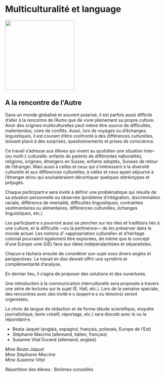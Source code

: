 # Multiculturalité et language

::: {.center data-latex=""}
![](images/multiculturalite-et-language.jpeg){height=16em}
:::

## A la rencontre de l&#039;Autre {-}

Dans un monde globalisé et souvent polarisé, il est parfois aussi
difficile d'aller à la rencontre de l'Autre que de vivre pleinement sa
propre culture. Avoir des origines multiculturelles peut même être
source de difficultés, malentendus, voire de conflits. Aussi, lors de
voyages ou d'échanges linguistiques, il est courant d'être confronté à
des différences culturelles, laissant place à des surprises,
questionnements et prises de conscience.

Ce travail s'adresse aux élèves qui vivent au quotidien une situation
inter- (ou multi-) culturelle: enfants de parents de différentes
nationalités, religions, origines; étrangers en Suisse, enfants adoptés,
Suisses de retour de l'étranger. Mais aussi à celles et ceux qui
s'intéressent à la diversité culturelle et aux différences culturelles;
à celles et ceux ayant séjourné à l'étranger et/ou qui souhaiteraient
décortiquer quelques stéréotypes et préjugés.

Chaque participant·e sera invité à définir une problématique qui résulte
de sa situation personnelle ou observée (problème d'intégration,
discrimination raciale, différence de mentalité, difficultés
linguistiques, contraintes vestimentaires ou alimentaires, différences
culturelles, échanges linguistiques, etc.)

Les participant·e·s pourront aussi se pencher sur les rites et
traditions liés à une culture, et la difficulté ---ou la pertinence---
de les préserver dans le monde actuel. Les notions d' «appropriation
culturelle» et d'héritage colonial pourraient également être explorées,
de même que le concept d'une Europe unie (UE) face aux idées
indépendantistes et séparatistes.

Chacun·e tâchera ensuite de considérer son sujet sous divers angles et
perspectives. Le travail en duo devrait offrir une symétrie et
complémentarité d'analyse.

En dernier lieu, il s'agira de proposer des solutions et des
ouvertures.

Une introduction à la communication interculturelle sera proposée à
travers une série de lectures sur le sujet (E. Hall, etc.). Lors de la
semaine spéciale, des rencontres avec des invité·e·s (expert·e·s ou
témoins) seront organisées.

Le choix de langue de rédaction et de forme (étude scientifique, enquête
journalistique, texte créatif, reportage, etc.) sera discuté avec le ou
la répondant·e.

-   Beata Jaquet (anglais, espagnol, français, polonais, Europe de
    l'Est)
-   Stéphanie Macrina (allemand, italien, français)
-   Susanne Vital Durand (allemand, anglais)

::: {.signature data-latex=""}
_Mme Beata Jaquet_  
_Mme Stéphanie Macrina_  
_Mme Susanne Vital_  
:::
Répartition des élèves : Binômes conseillés
